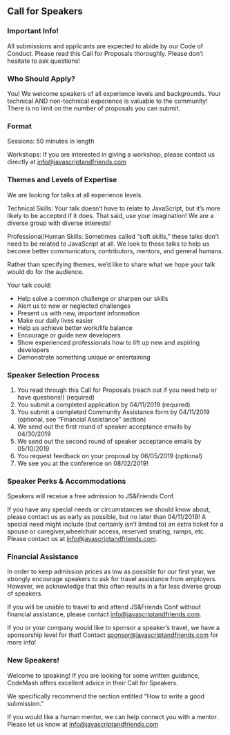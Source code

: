 
<Card>

 ## Call for Speakers

 ### Important Info!

 All submissions and applicants are expected to abide by our Code of Conduct.
 Please read this Call for Proposals thoroughly. Please don’t hesitate to ask questions!

 ### Who Should Apply?

 You! We welcome speakers of all experience levels and backgrounds.
 Your technical AND non-technical experience is valuable to the community!
 There is no limit on the number of proposals you can submit.

 ### Format

 Sessions: 50 minutes in length

 Workshops: If you are interested in giving a workshop, please contact us directly at info@javascriptandfriends.com

 ### Themes and Levels of Expertise

 We are looking for talks at all experience levels.

 Technical Skills: Your talk doesn’t have to relate to JavaScript, but it’s more likely to be accepted if it does.
 That said, use your imagination! We are a diverse group with diverse interests!

 Professional/Human Skills: Sometimes called “soft skills,” these talks don’t need to be related to JavaScript at all.
 We look to these talks to help us become better communicators, contributors, mentors, and general humans.

 Rather than specifying themes, we’d like to share what we hope your talk would do for the audience.

 Your talk could:
  * Help solve a common challenge or sharpen our skills
  * Alert us to new or neglected challenges
  * Present us with new, important information
  * Make our daily lives easier
  * Help us achieve better work/life balance
  * Encourage or guide new developers
  * Show experienced professionals how to lift up new and aspiring developers
  * Demonstrate something unique or entertaining


 ### Speaker Selection Process

 1. You read through this Call for Proposals (reach out if you need help or have questions!) (required)
 1. You submit a completed application by 04/11/2019 (required)
 1. You submit a completed Community Assistance form by 04/11/2019 (optional, see “Financial Assistance” section)
 1. We send out the first round of speaker acceptance emails by 04/30/2019
 1. We send out the second round of speaker acceptance emails by 05/10/2019
 1. You request feedback on your proposal by 06/05/2019 (optional)
 1. We see you at the conference on 08/02/2019!


 ### Speaker Perks & Accommodations

 Speakers will receive a free admission to JS&Friends Conf.

 If you have any special needs or circumstances we should know about, please contact us as early as possible,
 but no later than 04/11/2019! A special need might include (but certainly isn’t limited to)
 an extra ticket for a spouse or caregiver,wheelchair access, reserved seating, ramps, etc.
 Please contact us at info@javascriptandfriends.com.

 ### Financial Assistance

 In order to keep admission prices as low as possible for our first year, we strongly encourage speakers
 to ask for travel assistance from employers. However, we acknowledge that this often results in a far less
 diverse group of speakers.

 If you will be unable to travel to and attend JS&Friends Conf without financial assistance,
 please contact info@javascriptandfriends.com.

 If you or your company would like to sponsor a speaker’s travel, we have a sponsorship level for that!
 Contact sponsor@javascriptandfriends.com for more info!

### New Speakers!

Welcome to speaking! If you are looking for some written guidance, CodeMash offers excellent advice
in their Call for Speakers.

We specifically recommend the section entitled “How to write a good submission.”

If you would like a human mentor, we can help connect you with a mentor.
Please let us know at info@javascriptandfriends.com
</Card>
